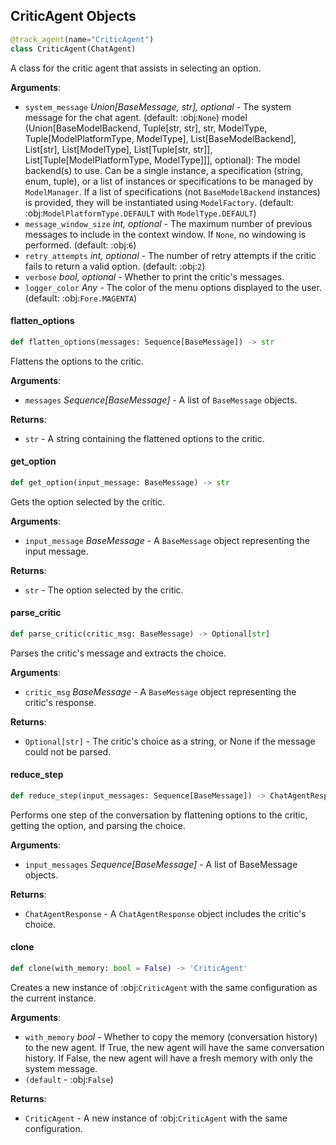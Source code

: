<a id="camel.agents.critic_agent"></a>

<a id="camel.agents.critic_agent.CriticAgent"></a>

## CriticAgent Objects

```python
@track_agent(name="CriticAgent")
class CriticAgent(ChatAgent)
```

A class for the critic agent that assists in selecting an option.

**Arguments**:

- `system_message` _Union[BaseMessage, str], optional_ - The system message
  for the chat agent. (default: :obj:`None`)
  model (Union[BaseModelBackend, Tuple[str, str], str, ModelType,
  Tuple[ModelPlatformType, ModelType], List[BaseModelBackend],
  List[str], List[ModelType], List[Tuple[str, str]],
  List[Tuple[ModelPlatformType, ModelType]]], optional):
  The model backend(s) to use. Can be a single instance,
  a specification (string, enum, tuple), or a list of instances
  or specifications to be managed by `ModelManager`. If a list of
  specifications (not `BaseModelBackend` instances) is provided,
  they will be instantiated using `ModelFactory`. (default:
  :obj:`ModelPlatformType.DEFAULT` with `ModelType.DEFAULT`)
- `message_window_size` _int, optional_ - The maximum number of previous
  messages to include in the context window. If `None`, no windowing
  is performed. (default: :obj:`6`)
- `retry_attempts` _int, optional_ - The number of retry attempts if the
  critic fails to return a valid option. (default: :obj:`2`)
- `verbose` _bool, optional_ - Whether to print the critic's messages.
- `logger_color` _Any_ - The color of the menu options displayed to the
  user. (default: :obj:`Fore.MAGENTA`)

<a id="camel.agents.critic_agent.CriticAgent.flatten_options"></a>

#### flatten\_options

```python
def flatten_options(messages: Sequence[BaseMessage]) -> str
```

Flattens the options to the critic.

**Arguments**:

- `messages` _Sequence[BaseMessage]_ - A list of `BaseMessage` objects.
  

**Returns**:

- `str` - A string containing the flattened options to the critic.

<a id="camel.agents.critic_agent.CriticAgent.get_option"></a>

#### get\_option

```python
def get_option(input_message: BaseMessage) -> str
```

Gets the option selected by the critic.

**Arguments**:

- `input_message` _BaseMessage_ - A `BaseMessage` object representing
  the input message.
  

**Returns**:

- `str` - The option selected by the critic.

<a id="camel.agents.critic_agent.CriticAgent.parse_critic"></a>

#### parse\_critic

```python
def parse_critic(critic_msg: BaseMessage) -> Optional[str]
```

Parses the critic's message and extracts the choice.

**Arguments**:

- `critic_msg` _BaseMessage_ - A `BaseMessage` object representing the
  critic's response.
  

**Returns**:

- `Optional[str]` - The critic's choice as a string, or None if the
  message could not be parsed.

<a id="camel.agents.critic_agent.CriticAgent.reduce_step"></a>

#### reduce\_step

```python
def reduce_step(input_messages: Sequence[BaseMessage]) -> ChatAgentResponse
```

Performs one step of the conversation by flattening options to the
critic, getting the option, and parsing the choice.

**Arguments**:

- `input_messages` _Sequence[BaseMessage]_ - A list of BaseMessage
  objects.
  

**Returns**:

- `ChatAgentResponse` - A `ChatAgentResponse` object includes the
  critic's choice.

<a id="camel.agents.critic_agent.CriticAgent.clone"></a>

#### clone

```python
def clone(with_memory: bool = False) -> 'CriticAgent'
```

Creates a new instance of :obj:`CriticAgent` with the same
configuration as the current instance.

**Arguments**:

- `with_memory` _bool_ - Whether to copy the memory (conversation
  history) to the new agent. If True, the new agent will have
  the same conversation history. If False, the new agent will
  have a fresh memory with only the system message.
- `(default` - :obj:`False`)
  

**Returns**:

- `CriticAgent` - A new instance of :obj:`CriticAgent` with the same
  configuration.

